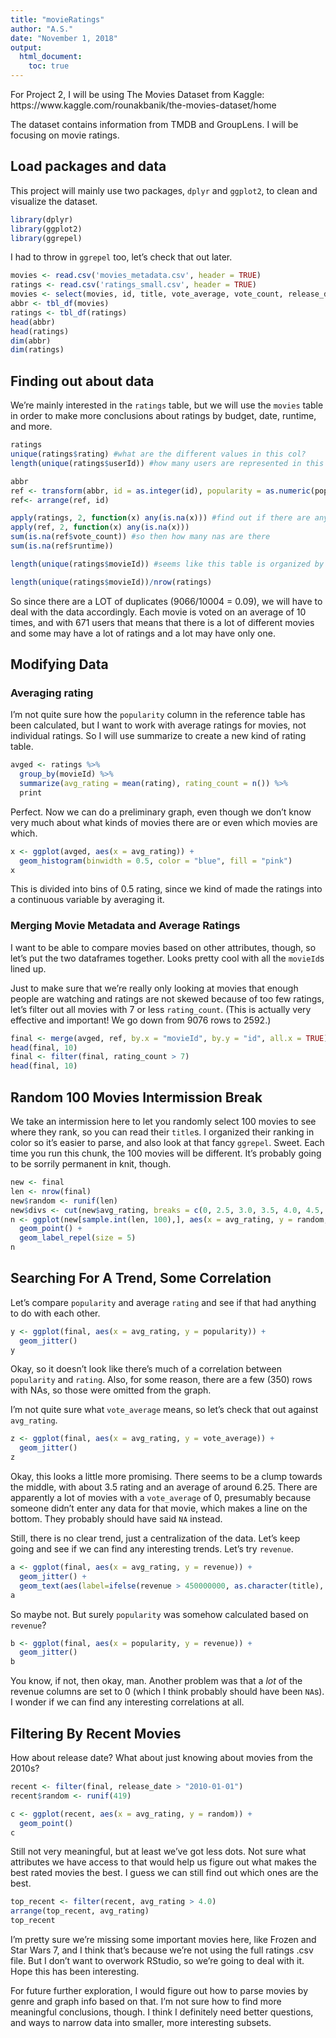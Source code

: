 ```yaml
---
title: "movieRatings"
author: "A.S."
date: "November 1, 2018"
output:
  html_document:
    toc: true
---
```


For Project 2, I will be using The Movies Dataset from Kaggle: https://www.kaggle.com/rounakbanik/the-movies-dataset/home

The dataset contains information from TMDB and GroupLens. I will be focusing on movie ratings.

## Load packages and data

This project will mainly use two packages, `dplyr` and `ggplot2`, to clean and visualize the dataset.

```r
library(dplyr)
library(ggplot2)
library(ggrepel)
```

I had to throw in `ggrepel` too, let's check that out later.

```r
movies <- read.csv('movies_metadata.csv', header = TRUE)
ratings <- read.csv('ratings_small.csv', header = TRUE)
movies <- select(movies, id, title, vote_average, vote_count, release_date, revenue, runtime, popularity, genres, budget)
abbr <- tbl_df(movies)
ratings <- tbl_df(ratings)
head(abbr)
head(ratings)
dim(abbr)
dim(ratings)
```

## Finding out about data

We're mainly interested in the `ratings` table, but we will use the `movies` table in order to make more conclusions about ratings by budget, date, runtime, and more.

```r
ratings
unique(ratings$rating) #what are the different values in this col?
length(unique(ratings$userId)) #how many users are represented in this subset?

abbr
ref <- transform(abbr, id = as.integer(id), popularity = as.numeric(popularity), budget = as.numeric(budget), release_date = as.Date(release_date))
ref<- arrange(ref, id)

apply(ratings, 2, function(x) any(is.na(x))) #find out if there are any nas
apply(ref, 2, function(x) any(is.na(x)))
sum(is.na(ref$vote_count)) #so then how many nas are there
sum(is.na(ref$runtime))

length(unique(ratings$movieId)) #seems like this table is organized by users voting on movies, there might be movies voted on multiple times

length(unique(ratings$movieId))/nrow(ratings)
```

So since there are a LOT of duplicates (9066/10004 = 0.09), we will have to deal with the data accordingly. Each movie is voted on an average of 10 times, and with 671 users that means that there is a lot of different movies and some may have a lot of ratings and a lot may have only one.

## Modifying Data

### Averaging rating

I'm not quite sure how the `popularity` column in the reference table has been calculated, but I want to work with average ratings for movies, not individual ratings. So I will use summarize to create a new kind of rating table.

```r
avged <- ratings %>%
  group_by(movieId) %>%
  summarize(avg_rating = mean(rating), rating_count = n()) %>%
  print
```

Perfect. Now we can do a preliminary graph, even though we don't know very much about what kinds of movies there are or even which movies are which.

```r
x <- ggplot(avged, aes(x = avg_rating)) +
  geom_histogram(binwidth = 0.5, color = "blue", fill = "pink")
x
```

This is divided into bins of 0.5 rating, since we kind of made the ratings into a continuous variable by averaging it.

### Merging Movie Metadata and Average Ratings

I want to be able to compare movies based on other attributes, though, so let's put the two dataframes together. Looks pretty cool with all the `movieId`s lined up.

Just to make sure that we're really only looking at movies that enough people are watching and ratings are not skewed because of too few ratings, let's filter out all movies with 7 or less `rating_count`. (This is actually very effective and important! We go down from 9076 rows to 2592.)

```r
final <- merge(avged, ref, by.x = "movieId", by.y = "id", all.x = TRUE)
head(final, 10)
final <- filter(final, rating_count > 7)
head(final, 10)
```

## Random 100 Movies Intermission Break

We take an intermission here to let you randomly select 100 movies to see where they rank, so you can read their `title`s. I organized their ranking in color so it's easier to parse, and also look at that fancy `ggrepel`. Sweet. Each time you run this chunk, the 100 movies will be different. It's probably going to be sorrily permanent in knit, though.

```r
new <- final
len <- nrow(final)
new$random <- runif(len)
new$divs <- cut(new$avg_rating, breaks = c(0, 2.5, 3.0, 3.5, 4.0, 4.5, 5))
n <- ggplot(new[sample.int(len, 100),], aes(x = avg_rating, y = random, label = title, color = divs)) +
  geom_point() +
  geom_label_repel(size = 5)
n
```

## Searching For A Trend, Some Correlation

Let's compare `popularity` and average `rating` and see if that had anything to do with each other.

```r
y <- ggplot(final, aes(x = avg_rating, y = popularity)) +
  geom_jitter()
y

```

Okay, so it doesn't look like there's much of a correlation between `popularity` and `rating`. Also, for some reason, there are a few (350) rows with NAs, so those were omitted from the graph.

I'm not quite sure what `vote_average` means, so let's check that out against `avg_rating`.

```r
z <- ggplot(final, aes(x = avg_rating, y = vote_average)) +
  geom_jitter()
z
```

Okay, this looks a little more promising. There seems to be a clump towards the middle, with about 3.5 rating and an average of around 6.25. There are apparently a lot of movies with a `vote_average` of 0, presumably because someone didn't enter any data for that movie, which makes a line on the bottom. They probably should have said `NA` instead.

Still, there is no clear trend, just a centralization of the data. Let's keep going and see if we can find any interesting trends. Let's try `revenue`.


```r
a <- ggplot(final, aes(x = avg_rating, y = revenue)) +
  geom_jitter() +
  geom_text(aes(label=ifelse(revenue > 450000000, as.character(title), '')),hjust = 0,vjust = 0)
a
```

So maybe not. But surely `popularity` was somehow calculated based on `revenue`?

```r
b <- ggplot(final, aes(x = popularity, y = revenue)) +
  geom_jitter()
b
```

You know, if not, then okay, man. Another problem was that a *lot* of the revenue columns are set to 0 (which I think probably should have been `NA`s). I wonder if we can find any interesting correlations at all.

## Filtering By Recent Movies

How about release date? What about just knowing about movies from the 2010s?

```r
recent <- filter(final, release_date > "2010-01-01")
recent$random <- runif(419)

c <- ggplot(recent, aes(x = avg_rating, y = random)) +
  geom_point()
c
```

Still not very meaningful, but at least we've got less dots. Not sure what attributes we have access to that would help us figure out what makes the best rated movies the best. I guess we can still find out which ones are the best.

```r
top_recent <- filter(recent, avg_rating > 4.0)
arrange(top_recent, avg_rating)
top_recent
```

I'm pretty sure we're missing some important movies here, like Frozen and Star Wars 7, and I think that's because we're not using the full ratings .csv file. But I don't want to overwork RStudio, so we're going to deal with it. Hope this has been interesting.

For future further exploration, I would figure out how to parse movies by genre and graph info based on that. I'm not sure how to find more meaningful conclusions, though. I think I definitely need better questions, and ways to narrow data into smaller, more interesting subsets.